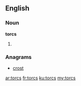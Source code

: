==English==

===Noun===
'''torcs'''

# {{plural of|[[torc]]}}

===Anagrams===
* [[crost#English|crost]]

[[ar:torcs]]
[[fr:torcs]]
[[ku:torcs]]
[[my:torcs]]